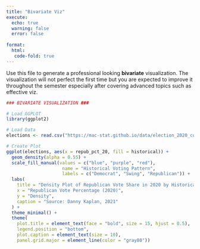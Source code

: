 ```yaml
---
title: "Bivariate Viz"
execute: 
  echo: true 
  warning: false
  error: false 
  
format: 
  html:
   code-fold: true  
---
```


Use this file to generate a professional looking **bivariate** visualization.  The visualization will not perfect the first time but you are expected to improve it throughout the semester especially after covering advanced topics such as effective viz.

```r
### BIVARIATE VISUALIZATION ###

# Load GGPLOT 
library(ggplot2)

# Load Data
elections <- read.csv("https://mac-stat.github.io/data/election_2020_county.csv")

# Create Plot
ggplot(elections, aes(x = repub_pct_20, fill = historical)) +
  geom_density(alpha = 0.55) +                                          # Add transparency
  scale_fill_manual(values = c("blue", "purple", "red"),                 # Add partisan colors                 
                     name = "Historical Voting Pattern",                 # Added title to the legend
                     labels = c("Democrat", "Swing", "Republican")) +    # Add labels 
  labs(
    title = "Density Plot of Republican Vote Share in 2020 by Historical Vote",
    x = "Republican Vote Percentage (2020)",
    y = "Density",
    caption = "Source: Danny Kaplan, 2021"                             # Add source info
  ) +
  theme_minimal() +
  theme(
    plot.title = element_text(face = "bold", size = 15, hjust = 0.5),  # Make title centered and bold 
    legend.position = "bottom",                                        # Place legend at the bottom
    plot.caption = element_text(size = 10),                            # Adjust size of caption  
    panel.grid.major = element_line(color = "gray80"))                 # Adjust grid lines 
```

